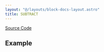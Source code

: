 ```yaml
---
layout: "@/layouts/block-docs-layout.astro"
title: SUBTRACT
---
```



<PythonDocsDisplay docstring={docstring} />

[Source Code](https://github.com/flojoy-ai/blocks/blob/main/blocks/TRANSFORMERS/ARITHMETIC/SUBTRACT/SUBTRACT.py)

## Example
